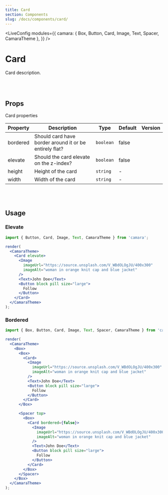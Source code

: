 ```yaml
---
title: Card
section: Components
slug: /docs/components/card/
---
```



<!-- Define `camara` module as `{ Card }` -->

<LiveConfig
  modules={{
    camara: { Box, Button, Card, Image, Text, Spacer, CamaraTheme },
  }}
/>

# Card

Card description.

<br></br>

## Props

Card properties

| Property | Description                                            | Type      | Default | Version |
| -------- | ------------------------------------------------------ | --------- | ------- | ------- |
| bordered | Should card have border around it or be entirely flat? | `boolean` | false   |         |
| elevate  | Should the card elevate on the z-index?                | `boolean` | false   |         |
| height   | Height of the card                                     | `string`  | -       |         |
| width    | Width of the card                                      | `string`  | -       |         |

<br></br>

## Usage

### Elevate

```jsx live noInline
import { Button, Card, Image, Text, CamaraTheme } from 'camara';

render(
  <CamaraTheme>
    <Card elevate>
      <Image
        imageUrl="https://source.unsplash.com/V_WBdOLOgJU/400x300"
        imageAlt="woman in orange knit cap and blue jacket"
      />
      <Text>John Doe</Text>
      <Button block pill size="large">
        Follow
      </Button>
    </Card>
  </CamaraTheme>
);
```

### Bordered

```jsx live noInline
import { Box, Button, Card, Image, Text, Spacer, CamaraTheme } from 'camara';

render(
  <CamaraTheme>
    <Box>
      <Box>
        <Card>
          <Image
            imageUrl="https://source.unsplash.com/V_WBdOLOgJU/400x300"
            imageAlt="woman in orange knit cap and blue jacket"
          />
          <Text>John Doe</Text>
          <Button block pill size="large">
            Follow
          </Button>
        </Card>
      </Box>

      <Spacer top>
        <Box>
          <Card bordered={false}>
            <Image
              imageUrl="https://source.unsplash.com/V_WBdOLOgJU/400x300"
              imageAlt="woman in orange knit cap and blue jacket"
            />
            <Text>John Doe</Text>
            <Button block pill size="large">
              Follow
            </Button>
          </Card>
        </Box>
      </Spacer>
    </Box>
  </CamaraTheme>
);
```
